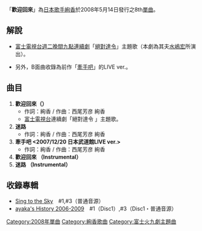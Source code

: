 {{noteTA
|G1=JP Show
}}
{{Infobox Single 
| Name           = 歡迎回來
| Artist         = [[絢香|絢香]]
| Album          =
| A-side         = 
| B-side         = 
| Released       = 2008年5月14日
| Format         =
| Recorded       = 
| Genre          = [[J-POP|J-POP]]
| Length         = 24分4秒
| Label          = 日本[[華納音樂|華納音樂]]
| Writer         = 絢香、西尾芳彦
| Producer       = 西尾芳彦
| Certification  = *3x白金（手機鈴聲，日本唱片協會）
*白金（全曲下載，日本唱片協會）
*金（[[个人电脑|PC]]音樂下載，日本唱片協會）
| Chart position = *週間最高第6名（[[Oricon|Oricon]]）
*第3名（[[告示牌|日本告示牌]]HOT 100）
*2008年度年間順位161位（Oricon）
*登場回數10回（Oricon）
| Last single    = [[牽手吧/歌頌愛|牽手吧/歌頌愛]]<br />（2008年）
| This single    = '''歡迎回來'''<br />（2008年）
| Next single    = [[夢的夥伴/為愛而夢|夢的夥伴/為愛而夢]]<br />（2009年）
| Misc           = 
}}
「'''歡迎回來'''」為[[日本|日本]][[歌手|歌手]][[絢香|絢香]]於2008年5月14日發行之8th[[單曲|單曲]]。

== 解說 ==
*[[富士電視台週二晚間九點連續劇|富士電視台週二晚間九點連續劇]]「[[絕對達令|絕對達令]]」主題歌（本劇為其夫[[水嶋宏|水嶋宏]]所演出）。

*另外，B面曲收錄為前作「[[牽手吧/歌頌愛|牽手吧]]」的LIVE ver.。

== 曲目 ==
#'''歡迎回來（{{lang|ja|おかえり}}）'''
#*作詞：絢香 / 作曲：西尾芳彦 絢香
#*[[富士電視台|富士電視台]]連續劇「絕對達令 」主題歌。
#'''迷路'''
#*作詞：絢香 / 作曲：西尾芳彦 絢香
#'''牽手吧 <2007/12/20 日本武道館LIVE ver.>'''
#*作詞：絢香 / 作曲：西尾芳彦 絢香
#'''歡迎回來 （Instrumental） '''
#'''迷路 （Instrumental） '''

==收錄專輯==
*[[Sing_to_the_Sky|Sing to the Sky]]　#1,#3（普通音源）
*[[ayaka's_History_2006-2009|ayaka's History 2006-2009]]　#1（Disc1）,#3（Disc1・普通音源）

{{絢香}}
{{富士火九劇主題曲2000年代後半部}}
{{DEFAULTSORT:Okaeri}}
[[Category:2008年單曲|Category:2008年單曲]]
[[Category:絢香歌曲|Category:絢香歌曲]]
[[Category:富士火九劇主題曲|Category:富士火九劇主題曲]]